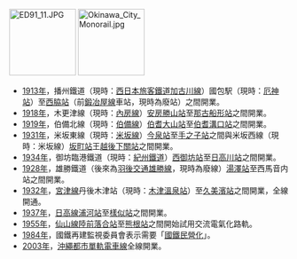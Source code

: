 [[File:ED91_11.JPG|120px]]
[[File:Okinawa_City_Monorail.jpg|120px]]
*[[1913年|1913年]]，播州鐵道（現時：[[西日本旅客鐵道|西日本旅客鐵道]][[加古川線|加古川線]]）國包駅（現時：[[厄神站|厄神站]]）至[[西脇站|西脇站]]（前[[鍛冶屋線|鍛冶屋線]]車站，現時為廢站）之間開業。
*[[1918年|1918年]]，木更津線（現時：[[內房線|內房線]]）[[安房勝山站|安房勝山站]]至[[那古船形站|那古船形站]]之間開業。
*[[1919年|1919年]]，伯備北線（現時：[[伯備線|伯備線]]）[[伯耆大山站|伯耆大山站]]至[[伯耆溝口站|伯耆溝口站]]之間開業。
*[[1931年|1931年]]，米坂東線（現時：[[米坂線|米坂線]]）[[今泉站|今泉站]]至[[手之子站|手之子站]]之間與米坂西線（現時：米坂線）[[坂町站|坂町站]]王[[越後下關站|越後下關站]]之間開業。
*[[1934年|1934年]]，御坊臨港鐵道（現時：[[紀州鐵道|紀州鐵道]]）[[西御坊站|西御坊站]]至[[日高川站|日高川站]]之間開業。
*[[1928年|1928年]]，雄勝鐵道（後來為[[羽後交通|羽後交通]][[雄勝線|雄勝線]]，現時為廢線）[[湯澤站|湯澤站]]至西馬音内站之間開業。
*[[1932年|1932年]]，[[宮津線|宮津線]]丹後木津站（現時：[[木津溫泉站|木津溫泉站]]）至[[久美濱站|久美濱站]]之間開業，全線開通。
*[[1937年|1937年]]，[[日高本線|日高線]][[浦河站|浦河站]]至[[樣似站|樣似站]]之間開業。
*[[1955年|1955年]]，[[仙山線|仙山線]][[陸前落合站|陸前落合站]]至[[熊根站|熊根站]]之間開始試用交流電氣化路軌。
*[[1984年|1984年]]，國鐵再建監視委員會表示需要「[[國鐵分割民營化|國鐵民營化]]」。
*[[2003年|2003年]]，[[沖繩都市單軌電車線|沖繩都市單軌電車線]]全線開業。